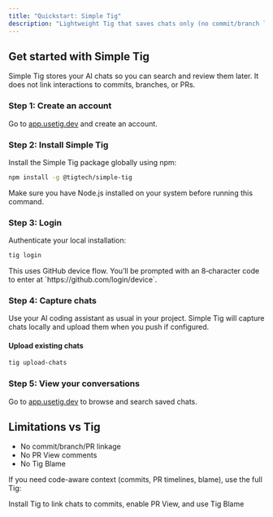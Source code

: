 ```yaml
---
title: "Quickstart: Simple Tig"
description: "Lightweight Tig that saves chats only (no commit/branch linking)"
---
```


## Get started with Simple Tig

Simple Tig stores your AI chats so you can search and review them later. It does not link interactions to commits, branches, or PRs.

### Step 1: Create an account

Go to [app.usetig.dev](https://app.usetig.dev) and create an account.

### Step 2: Install Simple Tig

Install the Simple Tig package globally using npm:

```bash
npm install -g @tigtech/simple-tig
```

<Note>
Make sure you have Node.js installed on your system before running this command.
</Note>

### Step 3: Login

Authenticate your local installation:

```bash
tig login
```

<Info>
This uses GitHub device flow. You’ll be prompted with an 8‑character code to enter at `https://github.com/login/device`.
</Info>

### Step 4: Capture chats

Use your AI coding assistant as usual in your project. Simple Tig will capture chats locally and upload them when you push if configured.

#### Upload existing chats

```bash
tig upload-chats
```

### Step 5: View your conversations

Go to [app.usetig.dev](https://app.usetig.dev) to browse and search saved chats.

## Limitations vs Tig

- No commit/branch/PR linkage
- No PR View comments
- No Tig Blame

If you need code-aware context (commits, PR timelines, blame), use the full Tig:

<Card title="Use full Tig instead" icon="rocket" href="/quickstart">
  Install Tig to link chats to commits, enable PR View, and use Tig Blame
</Card>



